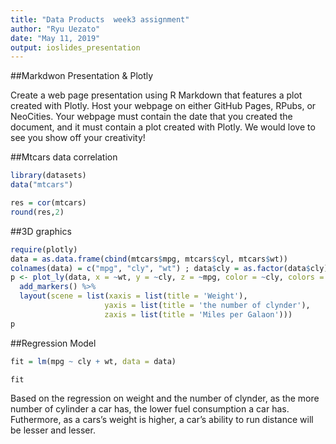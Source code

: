 ---
title: "Data Products  week3 assignment"
author: "Ryu Uezato"
date: "May 11, 2019"
output: ioslides_presentation
---

##Markdwon Presentation & Plotly

Create a web page presentation using R Markdown that features a plot created with Plotly. Host your webpage on either GitHub Pages, RPubs, or NeoCities. Your webpage must contain the date that you created the document, and it must contain a plot created with Plotly. We would love to see you show off your creativity!

##Mtcars data correlation
```{r, echo=FALSE}
library(datasets)
data("mtcars")

res = cor(mtcars)
round(res,2)
```

##3D graphics
```{r, echo=FALSE, warning=FALSE, message=FALSE}
require(plotly)
data = as.data.frame(cbind(mtcars$mpg, mtcars$cyl, mtcars$wt))
colnames(data) = c("mpg", "cly", "wt") ; data$cly = as.factor(data$cly)
p <- plot_ly(data, x = ~wt, y = ~cly, z = ~mpg, color = ~cly, colors = c('#BF382A', '#0C4B8E')) %>%
  add_markers() %>%
  layout(scene = list(xaxis = list(title = 'Weight'),
                     yaxis = list(title = 'the number of clynder'),
                     zaxis = list(title = 'Miles per Galaon')))
p
```


##Regression Model
```{r, echo=FALSE}
fit = lm(mpg ~ cly + wt, data = data)

fit
```

Based on the regression on weight and the number of clynder, as the more number of cylinder a car has,  the lower fuel consumption a car has. Futhermore, as a cars's weight is higher, a car's ability to run distance will be lesser and lesser.
